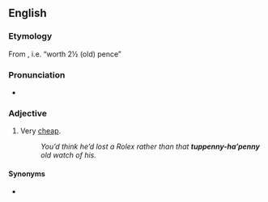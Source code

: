 ==English==

===Etymology===
From {{compound|en|tuppenny|ha'penny|alt2=ha’penny}}, i.e. “worth 2½ (old) pence”

===Pronunciation===
* {{IPA|/ˌtʌpəni ˈheɪpəni/|/ˌtʌpni ˈheɪpni/|lang=en}}

===Adjective===
{{en-adj|head=[[tuppenny]]-[[ha'penny|ha’penny]]|-}}

# {{lb|en|UK|mostly|derogatory}} Very [[cheap]].
#: ''You’d think he’d lost a Rolex rather than that '''tuppenny-ha’penny''' old watch of his.''

====Synonyms====
* {{q|US}} {{l|en|two-bit}}